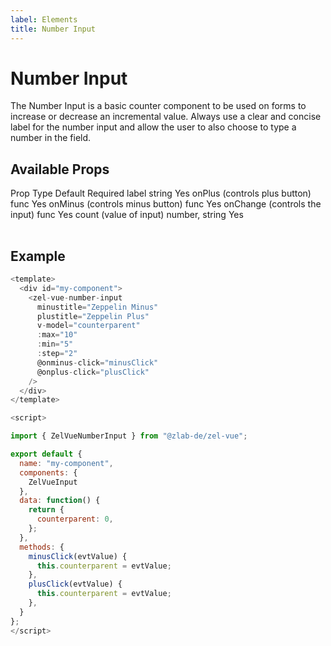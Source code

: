 ```yaml
---
label: Elements
title: Number Input
---
```



# Number Input

The Number Input is a basic counter component to be used on forms to increase or decrease an incremental value. Always use a clear and concise label for the number input and allow the user to also choose to type a number in the field.

## Available Props

<Table title="NumberInput Props" style={{ marginBottom: 60 }}>
  <TableHeader>
    <TableCell>Prop</TableCell>
    <TableCell>Type</TableCell>
    <TableCell>Default</TableCell>
    <TableCell>Required</TableCell>
  </TableHeader>
  <TableBody>
    <TableRow color="white">
      <TableCell scope="row" component="th">
        label
      </TableCell>
      <TableCell>string</TableCell>
      <TableCell />
      <TableCell>Yes</TableCell>
    </TableRow>
    <TableRow color="gray">
      <TableCell scope="row" component="th">
        onPlus (controls plus button)
      </TableCell>
      <TableCell>func</TableCell>
      <TableCell />
      <TableCell>Yes</TableCell>
    </TableRow>
    <TableRow color="white">
      <TableCell scope="row" component="th">
        onMinus (controls minus button)
      </TableCell>
      <TableCell>func</TableCell>
      <TableCell />
      <TableCell>Yes</TableCell>
    </TableRow>
    <TableRow color="gray">
      <TableCell scope="row" component="th">
        onChange (controls the input)
      </TableCell>
      <TableCell>func</TableCell>
      <TableCell />
      <TableCell>Yes</TableCell>
    </TableRow>
    <TableRow color="white">
      <TableCell scope="row" component="th">
        count (value of input)
      </TableCell>
      <TableCell>number, string</TableCell>
      <TableCell />
      <TableCell>Yes</TableCell>
    </TableRow>
  </TableBody>
</Table>

## Example

```js
<template>
  <div id="my-component">
    <zel-vue-number-input
      minustitle="Zeppelin Minus"
      plustitle="Zeppelin Plus"
      v-model="counterparent"
      :max="10"
      :min="5"
      :step="2"
      @onminus-click="minusClick"
      @onplus-click="plusClick"
    />
  </div>
</template>

<script>

import { ZelVueNumberInput } from "@zlab-de/zel-vue";

export default {
  name: "my-component",
  components: {
    ZelVueInput
  },
  data: function() {
    return {
      counterparent: 0,
    };
  },
  methods: {
    minusClick(evtValue) {
      this.counterparent = evtValue;
    },
    plusClick(evtValue) {
      this.counterparent = evtValue;
    },
  }
};
</script>
```
